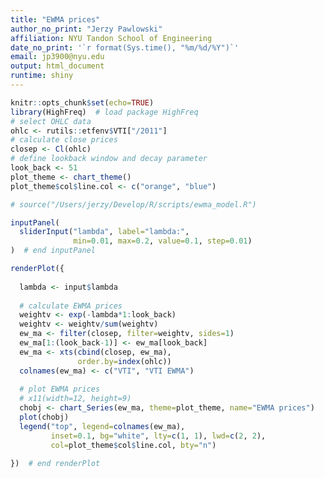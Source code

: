 ```yaml
---
title: "EWMA prices"
author_no_print: "Jerzy Pawlowski"
affiliation: NYU Tandon School of Engineering
date_no_print: '`r format(Sys.time(), "%m/%d/%Y")`'
email: jp3900@nyu.edu
output: html_document
runtime: shiny
---
```


```r
knitr::opts_chunk$set(echo=TRUE)
library(HighFreq)  # load package HighFreq
# select OHLC data
ohlc <- rutils::etfenv$VTI["/2011"]
# calculate close prices
closep <- Cl(ohlc)
# define lookback window and decay parameter
look_back <- 51
plot_theme <- chart_theme()
plot_theme$col$line.col <- c("orange", "blue")

# source("/Users/jerzy/Develop/R/scripts/ewma_model.R")
```

```r
inputPanel(
  sliderInput("lambda", label="lambda:",
              min=0.01, max=0.2, value=0.1, step=0.01)
)  # end inputPanel

renderPlot({
  
  lambda <- input$lambda
  
  # calculate EWMA prices
  weightv <- exp(-lambda*1:look_back)
  weightv <- weightv/sum(weightv)
  ew_ma <- filter(closep, filter=weightv, sides=1)
  ew_ma[1:(look_back-1)] <- ew_ma[look_back]
  ew_ma <- xts(cbind(closep, ew_ma),
               order.by=index(ohlc))
  colnames(ew_ma) <- c("VTI", "VTI EWMA")
  
  # plot EWMA prices
  # x11(width=12, height=9)
  chobj <- chart_Series(ew_ma, theme=plot_theme, name="EWMA prices")
  plot(chobj)
  legend("top", legend=colnames(ew_ma), 
         inset=0.1, bg="white", lty=c(1, 1), lwd=c(2, 2), 
         col=plot_theme$col$line.col, bty="n")

})  # end renderPlot
```
